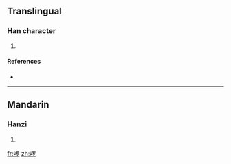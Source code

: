 {{also|囉}}
==Translingual==

===Han character===
{{Han char|rn=30|rad=口|as=08|sn=11|four=|canj=口田中弓 (RWLN)}}

# {{defn|Han|sort=口08}}

====References====
* {{Han ref|kx=0196.261|hdz=80013.140|uh=5570|ud=21872}}

----

==Mandarin==

===Hanzi===
{{cmn-hanzi|pin=[[luō]] ([[luo1]])|wg=lo<sup>1</sup>}}

# {{defn|Mandarin}}

[[fr:啰]]
[[zh:啰]]